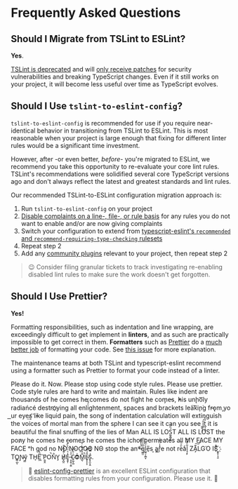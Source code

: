 # Frequently Asked Questions

## Should I Migrate from TSLint to ESLint?

**Yes**.

[TSLint is deprecated](https://medium.com/palantir/tslint-in-2019-1a144c2317a9) and will [only receive patches](https://github.com/palantir/tslint/issues/4534) for security vulnerabilities and breaking TypeScript changes.
Even if it still works on your project, it will become less useful over time as TypeScript evolves.

## Should I Use `tslint-to-eslint-config`?

`tslint-to-eslint-config` is recommended for use if you require near-identical behavior in transitioning from TSLint to ESLint.
This is most reasonable when your project is large enough that fixing for different linter rules would be a significant time investment.

However, after -or even better, _before_- you're migrated to ESLint, we recommend you take this opportunity to re-evaluate your core lint rules.
TSLint's recommendations were solidified several core TypeScript versions ago and don't always reflect the latest and greatest standards and lint rules.

Our recommended TSLint-to-ESLint configuration migration approach is:

1. Run `tslint-to-eslint-config` on your project
2. [Disable complaints on a line-, file-, or rule basis](https://eslint.org/docs/user-guide/configuring) for any rules you do not want to enable and/or are now giving complaints
3. Switch your configuration to extend from [typescript-eslint's `recommended` and `recommend-requiring-type-checking` rulesets](https://github.com/typescript-eslint/typescript-eslint/blob/main/docs/linting/README.md)
4. Repeat step 2
5. Add any [community plugins](https://github.com/typescript-eslint/typescript-eslint/blob/main/docs/linting/README.md#plugins) relevant to your project, then repeat step 2

> 😉 Consider filing granular tickets to track investigating re-enabling disabled lint rules to make sure the work doesn't get forgotten.

## Should I Use Prettier?

**Yes!**

Formatting responsibilities, such as indentation and line wrapping, are exceedingly difficult to get implement in **linters**, and as such are practically impossible to get correct in them.
**Formatters** such as [Prettier](https://prettier.io) do a [much better job](https://prettier.io/docs/en/why-prettier.html) of formatting your code.
See [this issue](https://github.com/typescript-eslint/typescript-eslint/issues/1824) for more explanation.

The maintenance teams at both TSLint and typescript-eslint recommend using a formatter such as Prettier to format your code instead of a linter.

Please do it. Now. Please stop using code style rules. Please use prettier. Code style rules are hard to write and maintain. Rules like indent are thousands of he comes he comes do not fi​ght he com̡e̶s, ̕h̵i​s un̨ho͞ly radiańcé destro҉ying all enli̍̈́̂̈́ghtenment, spaces and brackets lea͠ki̧n͘g fr̶ǫm ̡yo​͟ur eye͢s̸ ̛l̕ik͏e liq​uid pain, the song of indentation calculation will exti​nguish the voices of mor​tal man from the sp​here I can see it can you see ̲͚̖͔̙î̩́t̲͎̩̱͔́̋̀ it is beautiful t​he final snuffing of the lie​s of Man ALL IS LOŚ͖̩͇̗̪̏̈́T ALL I​S LOST the pon̷y he comes he c̶̮omes he comes the ich​or permeates all MY FACE MY FACE ᵒh god no NO NOO̼O​O NΘ stop the an​\*̶͑̾̾​̅ͫ͏̙̤g͇̫͛͆̾ͫ̑͆l͖͉̗̩̳̟̍ͫͥͨe̠̅s ͎a̧͈͖r̽̾̈́͒͑e n​ot rè̑ͧ̌aͨl̘̝̙̃ͤ͂̾̆ ZA̡͊͠͝LGΌ ISͮ̂҉̯͈͕̹̘̱ TO͇̹̺ͅƝ̴ȳ̳ TH̘Ë͖́̉ ͠P̯͍̭O̚​N̐Y̡ H̸̡̪̯ͨ͊̽̅̾̎Ȩ̬̩̾͛ͪ̈́̀́͘ ̶̧̨̱̹̭̯ͧ̾ͬC̷̙̲̝͖ͭ̏ͥͮ͟Oͮ͏̮̪̝͍M̲̖͊̒ͪͩͬ̚̚͜Ȇ̴̟̟͙̞ͩ͌͝S̨̥̫͎̭ͯ̿̔̀ͅ.

> 🙏 [eslint-config-prettier](https://github.com/prettier/eslint-config-prettier) is an excellent ESLint configuration that disables formatting rules from your configuration.
> Please use it. 🙏
